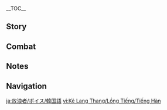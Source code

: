 {{CharacterTabs}}
{{LanguageTabs}}
__TOC__
==Story==
{{VO/Story
|character           = Wanderer
|language            = ko
|name                = 방랑자

<!-- Hello -->
|vo_01_01_title      = 첫 만남…
|vo_01_01_subtitle   = Hello
|vo_01_01_file       = VO_{language}{character} Hello.ogg
|vo_01_01_tx         = 내 이름? 세간에서 나는 여러 이름으로 불리지. 모두 다 일반인이 평생을 노력해도 얻을 수 없는 명성을 가진 이름이지만, 이제는 과거일 뿐이야.<br>네가 부르고 싶은 대로 불러도 좋아. 이 기회에 네 품격을 확인해보고 싶으니까, 실망시키지 마
|vo_01_01_rm         = Nae ireum? Seganeseo naneun yeoreo ireumeuro bulliji. Modu da ilbanini pyeongsaeng'eul noryeokhaedo eodeul su eomneun myeongseong'eul gajin ireumijiman, ijeneun gwageoil ppuniya.<br>Nega bureugo sipeun daero bulleodo joa. I gihoee ne pumgyeogeul hwaginhaebogo sipeunikka, silmangsikiji ma

<!-- Chats -->
|vo_02_01_title      = 잡담・바람
|vo_02_01_subtitle   = Chat: The Wind
|vo_02_01_file       = VO_{language}{character} Chat - The Wind.ogg
|vo_02_01_tx         = 바람도 언젠간 막다른 곳에 막히듯이 세상에 순수한 자유란 없어
|vo_02_01_rm         = Baramdo eonjengan makdareun gose makhideusi sesang'e sunsuhan jayuran eopsseo
|vo_02_02_title      = 잡담・대화방식
|vo_02_02_subtitle   = Chat: Manner of Speech
|vo_02_02_file       = VO_{language}{character} Chat - Manner of Speech.ogg
|vo_02_02_tx         = 내가 너무 쌀쌀맞다고? 난 사실을 있는 그대로 말할 뿐이야. 받아들이지 못하는 사람이 문제겠지
|vo_02_02_rm         = Naega neomu ssalssalmatdago? Nan sasireul inneun geudaero malhal ppuniya. Badadeuriji mothaneun sarami munjegejji
|vo_02_03_title      = 잡담・인사말
|vo_02_03_subtitle   = Chat: Exchanging Pleasantries
|vo_02_03_file       = VO_{language}{character} Chat - Exchanging Pleasantries.ogg
|vo_02_03_tx         = 겉치레는 됐어. 억지로 대화를 이어 나가는 것도 우스꽝스러우니까
|vo_02_03_rm         = Geotchireneun dwaesseo. Eokjiro daehwareul ieo naganeun geotdo useukkwangseureounikka

<!-- Weather -->
|vo_03_01_title      = 비가 올 때…
|vo_03_01_subtitle   = When It Rains
|vo_03_01_file       = VO_{language}{character} When It Rains.ogg
|vo_03_01_tx         = 내 삿갓으로 비를 막고 싶다고? 뻔뻔하긴
|vo_03_01_rm         = Nae satgaseuri bireul makgo sipdago? Ppeonppeonhagin
|vo_03_02_title      = 비가 그친 후…
|vo_03_02_subtitle   = After the Rain
|vo_03_02_file       = VO_{language}{character} After the Rain.ogg
|vo_03_02_tx         = 햇빛 좀 봤다고 신나기는, 어린아이도 아니고
|vo_03_02_rm         = Haebit jom bwatdago sinnagineun, eorinaido anigo
|vo_03_03_title      = 번개가 칠 때…
|vo_03_03_subtitle   = When Thunder Strikes
|vo_03_03_file       = VO_{language}{character} When Thunder Strikes.ogg
|vo_03_03_tx         = 칫… 짜증 나네
|vo_03_03_rm         = Chit... jjajeung nane
|vo_03_04_title      = 눈이 올 때…
|vo_03_04_subtitle   = When It Snows
|vo_03_04_file       = VO_{language}{character} When It Snows.ogg
|vo_03_04_tx         = 비나 눈이나 다를 것도 없는데, 사람들은 눈을 더 좋아하는 걸 보면… 다 자기 팔자라는 게 있나 봐
|vo_03_04_rm         = Bina nunina dareul geotdo eomneunde, saramdeureun nunel deo joahaneun geol bomyeon... da jagi paljaraneun ge inna bwa
|vo_03_05_title      = 강풍이 불 때…
|vo_03_05_subtitle   = When the Wind Is Blowing
|vo_03_05_file       = VO_{language}{character} When the Wind Is Blowing.ogg
|vo_03_05_tx         = 이 정도 바람은 너도 일으킬 수 있겠지?
|vo_03_05_rm         = I jeongdo barameun neodo ireukil su itgejji?

<!-- Greetings -->
|vo_04_01_title      = 아침 인사…
|vo_04_01_subtitle   = Good Morning
|vo_04_01_file       = VO_{language}{character} Good Morning.ogg
|vo_04_01_tx         = 「얼른 일어나. 해가 중천이야」… 라고 말하며 깨워줄 거라고 기대하는 건 아니겠지?
|vo_04_01_rm         = "Eolleun ireona. Haega jungcheoniya"... rago malhamyeo kkaewojul georago gidaehaneun geon anigejji?
|vo_04_02_title      = 점심 인사…
|vo_04_02_subtitle   = Good Afternoon
|vo_04_02_file       = VO_{language}{character} Good Afternoon.ogg
|vo_04_02_tx         = 난 식사가 필요 없으니, 너랑 옆에 있는 쪼그만 것이나 같이 잘 챙겨 먹어. 내가 신경 쓰지 않게 말이야
|vo_04_02_rm         = Nan siksaga piryo eopsseuni, neorang yeope inneun jjogeuman geosina gachi jal chaenggyeo meogeo. Naega singyeong sseuji anke mariya
|vo_04_03_title      = 저녁 인사…
|vo_04_03_subtitle   = Good Evening
|vo_04_03_file       = VO_{language}{character} Good Evening.ogg
|vo_04_03_tx         = 드디어 시시한 하루가 끝나가네
|vo_04_03_rm         = Deudieo sisihan haruga kkeutnagane
|vo_04_04_title      = 굿나잇…
|vo_04_04_subtitle   = Good Night
|vo_04_04_file       = VO_{language}{character} Good Night.ogg
|vo_04_04_tx         = 내가 옆에 있으니까 잠이 안 오는 거야?
|vo_04_04_rm         = Naega yeope isseunikka jami an oneun geoya?

<!-- About -->
|vo_06_01_title      = {name} 자신에 대해・인형
|vo_06_01_subtitle   = About {character}: Puppet
|vo_06_01_file       = VO_{language}{character} About {character} - Puppet.ogg
|vo_06_01_tx         = 불살라진 인형은 재를 남기지. 그럼 잿더미에선 뭐가 태어날까…
|vo_06_01_rm         = Bulsallajin inhyeong'eun jaereul namgiji. Geureom jaetdeomieseon mwoga taeeonalkka...
|vo_06_02_title      = {name} 자신에 대해・심장
|vo_06_02_friendship = 4
|vo_06_02_quest      = Inversion of Genesis
|vo_06_02_subtitle   = About {character}: Heart
|vo_06_02_file       = VO_{language}{character} About {character} - Heart.ogg
|vo_06_02_tx         = 그건 아무래도 상관없어. 내 것이 될 수 없는 것에 집착해봤자 시간 낭비일 뿐이니까. 지금 난 더 중요한 할 일이 있어
|vo_06_02_rm         = Geugeon amuraedo sanggwaneopsseo. Nae geosi doel su eomneun geose jipchakhaebwatja sigan nangbiil ppuninikka. Jigeum nan deo jung'yohan hal iri isseo

<!-- About Us -->
|vo_06_03_title      = 우리에 대해・적수
|vo_06_03_subtitle   = About Us: Rivals
|vo_06_03_file       = VO_{language}{character} About Us - Rivals.ogg
|vo_06_03_tx         = 우리가 서로 적대하던 시절을 아직도 마음에 담아두고 있다고? 오, 그래서 어쩔 건데? 천천히 생각해 봐. 난 급할 거 없으니까
|vo_06_03_rm         = Uriga seoro jeokdaehadeon sijeoreul ajikdo maeume damadugo itdago? O, geuraeseo eojjeon geonde? Cheoncheonhi saenggakhae bwa. Nan geuphal geo eopsseunikka
|vo_06_04_title      = 우리에 대해・동료
|vo_06_04_friendship = 6
|vo_06_04_quest      = Inversion of Genesis
|vo_06_04_subtitle   = About Us: Collaborators
|vo_06_04_file       = VO_{language}{character} About Us - Collaborators.ogg
|vo_06_04_tx         = 난 「정의」에 귀의하지는 않겠지만 은혜를 갚겠다는 약속은 꼭 지킬 거야.<br>그나저나 나와 함께한다면 곤란해질 텐데 괜찮겠어? 다른 사람들이 너를 죄인과 「결탁」하는 악당 취급해도 난 책임 안 진다
|vo_06_04_rm         = Nan "Jeong'ui"e gwiuihajineun ankejjiman eunhyereul gapgetdaneun yaksogeun kkok jikil geoya.<br>Geunajeona nawa hamkkehandamyeon gonranhaejil tende gwaenchankesseo? Dareun saramdeuri neoreul joeingwa "Gyeoltak"haneun akdang chwigeuphaedo nan chaegim an jinda

<!-- Miscellany I -->
|vo_07_01_title      = 「신의 눈」에 대해…
|vo_07_01_friendship = 4
|vo_07_01_quest      = Inversion of Genesis
|vo_07_01_subtitle   = About the [[Vision]]
|vo_07_01_file       = VO_{language}{character} About the Vision.ogg
|vo_07_01_tx         = 「신의 주시」라는 건 상당히 불쾌하지만 쓸 수 있는 힘을 굳이 따지고 거를 필요는 없지. 넌 「바람 원소」에 깊은 의미가 담겨 있다고 생각한다고? 훗, 어째서 그렇게 생각하지? 신이란 제멋대로인 존재야. 내가 보여줬잖아
|vo_07_01_rm         = "Sin-ui Jusi"raneun geon sangdanghi bulkwaehajiman sseul su inneun himeul guji ttajigo georeul piryoneun eopjji. Neon "Baram Wonso"e gipeun uimiga damgyeo itdago saenggakhandago? Hut, eojjaeseo geureoke saenggakhaji? Siniran jemeotdaeroin jonjaeya. Naega boyeojwotjana
|vo_07_02_title      = 하고 싶은 이야기…
|vo_07_02_subtitle   = Something to Share
|vo_07_02_file       = VO_{language}{character} Something to Share.ogg
|vo_07_02_tx         = 없어. 궁금한 게 있으면 물어봐도 좋아. 기분이 좋으면 알려줄게
|vo_07_02_rm         = Eopsseo. Gunggeumhan ge isseumyeon mureobwado joa. Gibuni joeumyeon allyeojulge
|vo_07_03_title      = 흥미있는 일…
|vo_07_03_subtitle   = Interesting Things
|vo_07_03_file       = VO_{language}{character} Interesting Things.ogg
|vo_07_03_tx         = 저기 봐. 새는 깃털을 뽐내고 다람쥐는 도토리를 모으며 인간은 먹고살기 위해 온종일 일하지. 생각이 단순한 생물일수록 살기 편하다니까
|vo_07_03_rm         = Jeogi bwa. Saeneun git'teoreul ppomnaego daramjwineun dotorireul moeumyeo inganeun meokgosalgi wihae onjong'il ilhaji. Saenggagi dansunhan saengmurilsurok salgi pyeonhadanikka

<!-- About Others -->
|vo_08_01_title      = 작은 쿠사나리 화신에 대해…
|vo_08_01_friendship = 4
|vo_08_01_quest      = Inversion of Genesis
|vo_08_01_subtitle   = About [[Lesser Lord Kusanali]]
|vo_08_01_file       = VO_{language}{character} About Lesser Lord Kusanali.ogg
|vo_08_01_tx         = 그녀는 이용 가치가 있다는 이유만으로 날 살려둔 건 아닐 거야. 현명하고 자비로운 마음 때문일 수도 있고, 아니면 내 고독한 그림자를 보고… 내가 악의적인 추측을 하고 있다고? 하, 당연하잖아! 난 착한 사람이 아니니까
|vo_08_01_rm         = Geunyeoneun iyong gachiga itdaneun iyumaneuro nal sallyeodun geon anil geoya. Hyeonmyeonghago jabiroun maeum ttaemunil sudo itgo, animyeon nae godokhan geurimjareul bogo... naega aguijeogun chucheugeul hago itdago? Ha, dang'yeonhajana! Nan chakhan sarami aninikka
|vo_08_02_title      = 라이덴 쇼군에 대해…
|vo_08_02_friendship = 4
|vo_08_02_subtitle   = About the [[Raiden Shogun]]
|vo_08_02_file       = VO_{language}{character} About the Raiden Shogun.ogg
|vo_08_02_tx         = 자신의 창조물을 나 몰라라 했으면서, 차마 간섭할 수 없었다고 미화했지…
|vo_08_02_rm         = Jasin-ui changjomureul na mollara haesseumyeonseo, chama ganseophal su eopsseotdago mihwahaejji...
|vo_08_03_title      = 「여왕」에 대해…
|vo_08_03_friendship = 4
|vo_08_03_subtitle   = About the [[Tsaritsa]]
|vo_08_03_file       = VO_{language}{character} About the Tsaritsa.ogg
|vo_08_03_tx         = 사람들은 그녀의 자애를 찬양하지만, 「사랑」도 「죄」가 될 수 있단 건 모르지. 보상 심리에 빠진다고 할까나?
|vo_08_03_rm         = Saramdeureun geunyeo-ui ja'ereul chanyanghajiman, "Sarang"do "Joe"ga doel su itdan geon moreuji. Bosang simrie ppajindago halkkana?
|vo_08_04_title      = 「피에로」에 대해…
|vo_08_04_friendship = 4
|vo_08_04_subtitle   = About [[Pierro|The Jester]]
|vo_08_04_file       = VO_{language}{character} About The Jester.ogg
|vo_08_04_tx         = 「피에로」가 켄리아의 유민이란 사실을 제외하면 나도 딱히 아는 게 없어. 제대로 된 대화를 해봤어야 알지. 하지만 나한테 바라는 건 있는지, 꽤 중요한 임무를 여러 번 맡기더라고. 「심연」으로 향하는 것도 그중 하나였어
|vo_08_04_rm         = "Piero"ga Kenria-ui yuminiran sasireul je'oehamyeon nado ttakhi aneun ge eopsseo. Jedaero doen daehwareul haebwasseoya alji. Hajiman nahante baraneun geon iteunji, kkwae jung'yohan immureul yeoreo beon matgideorago. "Simyeon"euro hyanghaneun geotdo geujung hanayeosseo
|vo_08_05_title      = 「카피타노」에 대해…
|vo_08_05_friendship = 4
|vo_08_05_subtitle   = About [[Il Capitano|The Captain]]
|vo_08_05_file       = VO_{language}{character} About The Captain.ogg
|vo_08_05_tx         = 「강직하고 청렴한 『카피타노』」, 「정직하고 과감한 『카피타노』」, 「수많은 공을 세운 『카피타노』」…. 우인단에서 도는 말들을 얼마나 많이 들었는지 귀에 딱지가 앉을 지경이야. 하지만 절대적인 「올곧음」만큼 위험한 게 있을까? 더구나 「카피타노」는 절대적인 실력까지 갖추고 있지
|vo_08_05_rm         = "Gangjikhago cheongryeomhan 'Kapitano'", "Jeongjikhago gwagamhan 'Kapitano'", "Sumaneun gong'eul seun 'Kapitano'".... U'in-daneseo doneun maldeureul eolmana mani deureotneunji gwie ttakjiga anjeul jigyeong'iya. Hajiman jeoldaejeogin "Olgojeum"mankeum wiheomhan ge isseulkka? Deoguna "Kapitano"neun jeoldaejeogin silleyokkkaji gatchugo ijji
|vo_08_06_title      = 「도토레」에 대해…
|vo_08_06_friendship = 4
|vo_08_06_quest      = Inversion of Genesis
|vo_08_06_subtitle   = About [[Il Dottore|The Doctor]]
|vo_08_06_file       = VO_{language}{character} About The Doctor.ogg
|vo_08_06_tx         = 안타깝게도 「도토레」가 작은 쿠사나리 화신의 말에 따라 수많은 조각을 소멸시키는 바람에, 그 자식을 한 조각씩 없애는 즐거움이 사라졌어
|vo_08_06_rm         = Antakapkkedo "Dotore"ga Jageun Kusanari Hwasin-ui mare ttara sumaneun jogageul somyeolsikineun barame, geu jasigeul han jogakssik eopssaeneun jeulgeoumi sarajyeosseo
|vo_08_07_title      = 「콜롬비나」에 대해…
|vo_08_07_friendship = 4
|vo_08_07_subtitle   = About [[Columbina|Damselette]]
|vo_08_07_file       = VO_{language}{character} About Damselette.ogg
|vo_08_07_tx         = 너라면 「언제나」 멍하며, 「뭘 하든」 무덤덤한 「콜롬비나」를 만나면 어떻게 할 거야? 난 일단 한번 싸워볼 거고, 넌… 착한 게 탈이니까 피하는 게 좋을 거야
|vo_08_07_rm         = Neoramyeon "Eonjena" meonghamyeo, "Mwol hadeun" mudeomdeomhan "Kollombina"reul mannamyeon eotteoke hal geoya? Nan ildan hanbeon ssawobol geogo, neon... chakhan ge tarinikka pihaneun ge joeul geoya
|vo_08_08_title      = 「아를레키노」에 대해…
|vo_08_08_friendship = 4
|vo_08_08_subtitle   = About [[Arlecchino|The Knave]]
|vo_08_08_file       = VO_{language}{character} About The Knave.ogg
|vo_08_08_tx         = 「아를레키노」는 위선자야. 「우아」하고 「친절」하게 사람을 대하는 건 그들을 더 쉽게 「통제」하기 위함이지. 그녀의 광기를 마주한 사람들은 이미 다… 후~
|vo_08_08_rm         = "Areulrekino"neun wiseonjaya. "U'a"hago "Chinjeol"hage sarameul daehaneun geon geudeureul deo swipge "Tongje"hagi wihamiji. Geunyeo-ui gwanggireul majuhan saramdeureun imi da... hu~
|vo_08_09_title      = 「풀치넬라」에 대해…
|vo_08_09_friendship = 4
|vo_08_09_subtitle   = About [[Pulcinella|The Rooster]]
|vo_08_09_file       = VO_{language}{character} About The Rooster.ogg
|vo_08_09_tx         = 「풀치넬라」가 진심으로 아무런 대가 없이 자기 가족을 돌봐주고 있다고 생각하는 건 「타르탈리아」밖에 없어. 실제로 「풀치넬라」가 많이 도와주긴 했지만 그건 「네 가족은 내 손에 있다」는 경고나 다름없겠지?
|vo_08_09_rm         = "Pulchinella"-ga jinsimeuro amureon daega eopssi jagi gajogeul dolbwajugo itdago saenggakhaneun geon "Tareutallia"bakke eopsseo. Siljero "Pulchinella"-ga mani dowajugin haetjiman geugeon "Ne gajogeun nae sone itda"neun gyeonggona dareumeopgejji?
|vo_08_10_title      = 「산드로네」에 대해…
|vo_08_10_friendship = 4
|vo_08_10_subtitle   = About [[Sandrone|Marionette]]
|vo_08_10_file       = VO_{language}{character} About Marionette.ogg
|vo_08_10_tx         = 「산드로네」는 연구에만 몰두하는 괴짜야. 하지만 그런 극단적인 행보에도 불구하고 만들어내는 건 쓰레기뿐이지. 집행관 서열도 나보다 한 단계 낮았고 말이야. 정말 불쌍한걸
|vo_08_10_rm         = "Sandeurone"neun yeongueman molduhaneun goejjaya. Hajiman geureon geukdanjeogin haengboedo bulguhago mandeureonaeneun geon sseuregippuniji. Jiphaenggwan seoyeoldo nagoda han dangye najatgo mariya. Jeongmal bulssanghangeol
|vo_08_11_title      = 「판탈로네」에 대해…
|vo_08_11_friendship = 4
|vo_08_11_subtitle   = About [[Pantalone|Regrator]]
|vo_08_11_file       = VO_{language}{character} About Regrator.ogg
|vo_08_11_tx         = 그 서열 9위 말하는 거구나. 「판탈로네」는 「공정 거래」에 너무 집착한 나머지 신과 인간의 타고 난 불평등까지 뒤집어엎을 생각을 하고 있어. 뭐 평범한 인간이 과분한 망상을 하는 건 특이한 게 아니지. 「판탈로네」는 능력만큼이나 안목도 평범해서 「도토레」와 손잡고 있어. 흥, 결과는 안 봐도 뻔해
|vo_08_11_rm         = Geu seoyeol guwi malhaneun geoguna. "Pantallone"neun "Gongjeong Georae"e neomu jipchakhan nameoji singwa ingan-ui tago nan bulpyeongdeungkkaji dwijibeoeopeul saenggageul hago isseo. Mwo pyeongbeomhan ingani gwabunhan mangsang'eul haneun geon teugihan ge aniji. "Pantallone"neun neungryeokmankeumina anmokdo pyeongbeomhaeseo "Dotore"wa sonjapgo isseo. Heung, gyeolgwaneun an bwado ppeonhae
|vo_08_12_title      = 「타르탈리아」에 대해…
|vo_08_12_friendship = 4
|vo_08_12_subtitle   = About [[Tartaglia|Childe]]
|vo_08_12_file       = VO_{language}{character} About Childe.ogg
|vo_08_12_tx         = 머리가 나쁘면 몸이라도 좋아야 하는데 「타르탈리아」는 둘 다 엉망이야. 집행관 말석조차 과분해서 우인단의 수준을 떨어뜨리고 있지. 우인단을 나와서 정말 다행이야
|vo_08_12_rm         = Meoriga nappeumyeon momirado joaya haneunde "Tareutallia"neun dul da eongmang'iya. Jiphaenggwa malseokjocha gwabunhaeseo U'in-dan-ui sujuneul tteoreotteurigo itji. U'in-daneul nawaseo jeongmal dahaeng'iya
|vo_08_13_title      = 「시뇨라」에 대해…
|vo_08_13_friendship = 4
|vo_08_13_quest      = Omnipresence Over Mortals
|vo_08_13_subtitle   = About [[La Signora|The Fair Lady]]
|vo_08_13_file       = VO_{language}{character} About The Fair Lady.ogg
|vo_08_13_tx         = 「시뇨라」의 재에는 아무것도 없지. 난 미래를 잃은 사람에게는 관심 없어
|vo_08_13_rm         = "Sinyora"-ui jaeeneun amugeotdo eopjji. Nan miraereul ireun saramegeneun gwansim eopsseo
|vo_08_14_title      = 야에 미코에 대해…
|vo_08_14_friendship = 4
|vo_08_14_quest      = Omnipresence Over Mortals
|vo_08_14_subtitle   = About [[Yae Miko]]
|vo_08_14_file       = VO_{language}{character} About Yae Miko.ogg
|vo_08_14_tx         = 입만 산 요괴야. 신의 총애를 등에 업고 인간을 위하는 척하면서 자신의 즐거움만을 좇고 있지
|vo_08_14_rm         = Ipman san yogoeya. Sin-ui chong'aereul deung'e eopgo inganeul wihaneun cheokhamyeonseo jasin-ui jeulgeoummaneun jotgo ijji
|vo_08_15_title      = 카에데하라 카즈하에 대해…
|vo_08_15_friendship = 4
|vo_08_15_quest      = Inversion of Genesis
|vo_08_15_subtitle   = About [[Kaedehara Kazuha]]
|vo_08_15_file       = VO_{language}{character} About Kaedehara Kazuha.ogg
|vo_08_15_tx         = 네가 말하는 카에데하라 가문의 후손은 혹시…. 뭐? 그 녀석도 바람 원소의 「신의 눈」을 가지고 있으며, 라이덴 쇼군의 검을 막아냈다고? 후후후… 하하하하하하하하!
|vo_08_15_rm         = Nega malhaneun Kaedehara Gamun-ui husoneun hoksi.... Mwo? Geu nyeoseokdo Baram Wonso-ui "Sin-ui Nun"eul gajigo isseumyeo, Raiden Syogun-ui geomeul maganaetdago? Huhuhu... hahahahahahahaha!
|vo_08_16_title      = 세토스에 대해…
|vo_08_16_subtitle   = About [[Sethos]]
|vo_08_16_friendship = 4
|vo_08_16_file       = VO_{language}{character} About Sethos.ogg
|vo_08_16_tx         = 내가 왜 그 녀석을 알 거라고 생각해? 맨날 내 뒤꽁무니나 쫓아다니면서 모자를 보여달라고 해서? 딱히 얘길 나눠본 적은 없어. 처음 보자마자 나한테 「모자」 아니냐고 묻던데, 사람을 겉모습으로 판단하는 녀석 따위와 무슨 얘길 해? 흥, 「모자」라니, 이 이름이 이렇게까지 퍼질 줄이야…
|vo_08_16_rm         = 

<!-- More About -->
|vo_09_01_title      = {name}에 대해 알기・첫 번째
|vo_09_01_subtitle   = More About {character}: I
|vo_09_01_file       = VO_{language}{character} More About {character} - 01.ogg
|vo_09_01_tx         = 나에 대해 알고 싶어 할 줄이야. 하지만 알게 되면 귀찮은 일이 생길걸?
|vo_09_01_rm         = Na'e daehae algo sipeo hal juriya. Hajiman algoe doemyeon gwichaneun iri saenggilgeol?
|vo_09_02_title      = {name}에 대해 알기・두 번째
|vo_09_02_friendship = 3
|vo_09_02_subtitle   = More About {character}: II
|vo_09_02_file       = VO_{language}{character} More About {character} - 02.ogg
|vo_09_02_tx         = 아, 과거를 청산하려고 날 찾아오는 사람이 많을 거야. 난 오는 사람 막지 않는 주의라 상관없어. 오히려 기대되는걸
|vo_09_02_rm         = A, gwageoreul cheongsanharyeogo nal chajaoneun sarami maneul geoya. Nan oneun saram makji anneun juuira sanggwaneopsseo. Ohiryeo gidaedoeneungeol
|vo_09_03_title      = {name}에 대해 알기・세 번째
|vo_09_03_friendship = 4
|vo_09_03_quest      = Inversion of Genesis
|vo_09_03_subtitle   = More About {character}: III
|vo_09_03_file       = VO_{language}{character} More About {character} - 03.ogg
|vo_09_03_tx         = 신이 되면 쓸데없는 감정은 다 버릴 수 있을 줄 알았는데, 지금은 생각이 바뀌었어. 적어도 「분노」만큼은 참 편리한 도구인 것 같아. 어디서 비롯됐든 말이야.<br>세상에 화 한 번 안 낸 인간이 있다고? 놀랍군, 정말 성깔이 하나도 없는 걸까?
|vo_09_03_rm         = Sini doemyeon sseuldeeomneun gamjeong'eun da beoril su isseul jul aratneunde, jigeumeun saenggagi bakkwieosseo. Jeobeodo "Bunno"mankeumeun cham pyeonrihan doguin geot gata. Eodiseo birotdwaetdeun mariya.<br>Sesang'e hwa han beon an naen ingani itdago? Nollapgun, jeongmal seongkkari hanado eomneun geolkka?
|vo_09_04_title      = {name}에 대해 알기・네 번째
|vo_09_04_friendship = 5
|vo_09_04_quest      = Inversion of Genesis
|vo_09_04_subtitle   = More About {character}: IV
|vo_09_04_file       = VO_{language}{character} More About {character} - 04.ogg
|vo_09_04_tx         = 세계수에 들어간 순간, 난 차라리 내가 이 세상에 존재하지 않았으면 좋겠다는 생각을 했어.<br>그리고 세계수는 내 소원을 들어주었지. 하지만 내가 원하는 결과를 주진 않았어. 이 땅의 운명은 앞으로도 계속 이 땅을 밟고 살아가는 죄인을 농락할 거야
|vo_09_04_rm         = Segyesue deureogan sungan, nan charari naega i sesang'e jonjaehaji anasseumyeon jokettaneun saenggageul haesseo.<br>Geurigo segyesuneun nae sowoneul deureojueojji. Hajiman naega wonhaneun gyeolgwareul jujin anasseo. I ttang-ui unmyeong'eun apeurodo gyesok i ttang'eul balkko saraganeun joeineul nongrakhal geoya
|vo_09_05_title      = {name}에 대해 알기・다섯 번째
|vo_09_05_friendship = 6
|vo_09_05_quest      = Inversion of Genesis
|vo_09_05_subtitle   = More About {character}: V
|vo_09_05_file       = VO_{language}{character} More About {character} - 05.ogg
|vo_09_05_tx         = 너와 나 사이에 접점이 있는 건 사실이지만 언젠가는 다른 길을 걷게 될 거야. 그때 무슨 일이 생길지는, 때가 되면 알 수 있겠지?
|vo_09_05_rm         = Neowa na saie jeopjeomi inneun geon sasirijiman eonjenganeun dareul gireul geotge doel geoya. Geuttae museun iri saenggiljineun, ttaega doemyeon al su itgejji?

<!-- Miscellany II -->
|vo_10_01_title      = {name}의 취미…
|vo_10_01_subtitle   = {character}'s Hobbies
|vo_10_01_file       = VO_{language}{character} Hobbies.ogg
|vo_10_01_tx         = 취미? 그런 건 한가한 사람들한테나 있는 거잖아. 내가 그리 한가한 것 같아?
|vo_10_01_rm         = Chwimi? Geureon geon hangahan saramdeulhantena inneun geojana. Naega geuri hangahan geot gata?
|vo_10_02_title      = {name}의 고민…
|vo_10_02_subtitle   = {character}'s Troubles
|vo_10_02_file       = VO_{language}{character} Troubles.ogg
|vo_10_02_tx         = 어떻게 해야 널 따돌리고 한바탕 날뛸 수 있을까…. 농담이야. 그걸 정말 믿냐?
|vo_10_02_rm         = Eotteoke haeya neol ttadolligo hanbatang nalttwil su isseulkka.... Nongdamiya. Geugeol jeongmal mitnya?
|vo_10_03_title      = 좋아하는 음식…
|vo_10_03_subtitle   = Favorite Food
|vo_10_03_file       = VO_{language}{character} Favorite Food.ogg
|vo_10_03_tx         = 차 있어? 쓸수록 좋아. 그래야 끝맛이 깊거든
|vo_10_03_rm         = Cha isseo? Sseulsurok joa. Geuraeya kkeutmasi gipgeodeun
|vo_10_04_title      = 싫어하는 음식…
|vo_10_04_subtitle   = Least Favorite Food
|vo_10_04_file       = VO_{language}{character} Least Favorite Food.ogg
|vo_10_04_tx         = 달짝지근한 음식은 이에 달라붙어서 싫어. 그런 건 너나 먹어
|vo_10_04_rm         = Daljjakjigeunhan eumsigeun ie dallabuteoseo sireo. Geureon geon neona meogeo

<!-- Receiving a Gift -->
|vo_11_01_title      = 선물 획득・첫 번째
|vo_11_01_subtitle   = Receiving a Gift: I
|vo_11_01_file       = VO_{language}{character} Receiving a Gift - 01.ogg
|vo_11_01_tx         = 굼벵이도 구르는 재주는 있다더니 괜찮네
|vo_11_01_rm         = Gumbeng'ido gureuneun jaejuneun itdadeoni gwaenchanne
|vo_11_02_title      = 선물 획득・두 번째
|vo_11_02_subtitle   = Receiving a Gift: II
|vo_11_02_file       = VO_{language}{character} Receiving a Gift - 02.ogg
|vo_11_02_tx         = 나쁘지 않네. 적어도 먹을 순 있으니
|vo_11_02_rm         = Nappeuji anne. Jeogeodo meogeul sun isseuni
|vo_11_03_title      = 선물 획득・세 번째
|vo_11_03_subtitle   = Receiving a Gift: III
|vo_11_03_file       = VO_{language}{character} Receiving a Gift - 03.ogg
|vo_11_03_tx         = 날 독살할 생각이야? 멍청하긴, 내가 어떤 존재인지 잊은 건 아니겠지?
|vo_11_03_rm         = Nal doksalhal saenggagiya? Meongcheonghagin, naega eotteon jonjaeinji ijeun geon anigejji?

<!-- Birthday -->
|vo_12_01_title      = 생일…
|vo_12_01_subtitle   = Birthday
|vo_12_01_file       = VO_{language}{character} Birthday.ogg
|vo_12_01_tx         = 손 내밀어봐. …훗, 왜 긴장하는 거야. 높은 곳에서 공기나 쐬러 가자.<br>어때? 대단한 경치지? 감사는 귀찮으니까 됐어
|vo_12_01_rm         = Son naemireobwa. ...Hut, wae ginjanghaneun geoya. Nopeun goseseo gonggina ssoereo gaja.<br>Eottae? Dedanhan gyeongchiji? Gamsaneun gwichaneunikka dwaesseo

<!-- Feelings About Ascension -->
|vo_13_01_title      = 돌파의 느낌・기
|vo_13_01_ascension  = 1
|vo_13_01_subtitle   = Feelings About Ascension: Intro
|vo_13_01_file       = VO_{language}{character} Feelings About Ascension -  01.ogg
|vo_13_01_tx         = …애쓴 게 보이네
|vo_13_01_rm         = ...Aesseun ge boine
|vo_13_02_title      = 돌파의 느낌・승
|vo_13_02_ascension  = 2
|vo_13_02_subtitle   = Feelings About Ascension: Building Up
|vo_13_02_file       = VO_{language}{character} Feelings About Ascension -  02.ogg
|vo_13_02_tx         = 바람이 불어오잖아…. 너 무슨 짓을 한 거야?
|vo_13_02_rm         = Barami bureoojana.... Neo museun jiseul han geoya?
|vo_13_03_title      = 돌파의 느낌・전
|vo_13_03_ascension  = 4
|vo_13_03_subtitle   = Feelings About Ascension: Climax
|vo_13_03_file       = VO_{language}{character} Feelings About Ascension -  03.ogg
|vo_13_03_tx         = 나한테 힘을 주다니, 뒷감당할 자신은 있어? …알았어
|vo_13_03_rm         = Nahante himeul judani, dwitgamdanghal jasineun isseo? ...Arasseo
|vo_13_04_title      = 돌파의 느낌・결
|vo_13_04_ascension  = 6
|vo_13_04_subtitle   = Feelings About Ascension: Conclusion
|vo_13_04_file       = VO_{language}{character} Feelings About Ascension -  04.ogg
|vo_13_04_tx         = 네 힘이 되어줄 순 있지만 날 동료로 여기는 건 위험한 생각이야. 네가 마주하고 있는 게 무엇인지 다시 생각해 봐. 그래도 두렵지 않으면 내 뒤에 서도 좋아
|vo_13_04_rm         = Ne himi doeeojul sun itjiman nal dongryoro yeogineun geon wiheomhan saenggagiya. Nega majuhago inneun ge mueosinji dasi saenggakhae bwa. Geuraedo duryeopji aneumyeon nae dwie seodo joa
}}

==Combat==
{{Combat VO
|character           = Wanderer
|language            = ko

<!-- Elemental Skill -->
|skill_1_tx          = 바람이여!
|skill_1_rm          = Baramiyeo!
|skill_2_tx          = 속세를 내려볼지니!
|skill_2_rm          = Soksereul naeryeoboljini!
|skill_3_tx          = 분노의 바람!
|skill_3_rm          = Bunno-ui baram!

<!-- Elemental Burst -->
|burst_1_tx          = 벌레 주제에 무엄하구나!
|burst_1_rm          = Beolle jujee mueomhaguna!
|burst_2_tx          = 비천한 것!
|burst_2_rm          = Bicheonhan geot!
|burst_3_tx          = 더 크게 울부짖어라!
|burst_3_rm          = Deo keuge ulbujijeora!
|burst_4_tx          = ''(In Windfavored State)'' 고개를 숙여라!
|burst_4_rm          = Gogaereul sugyeora!
|burst_5_tx          = ''(In Windfavored State)'' 네 주제를 파악하도록!
|burst_5_rm          = Ne jujereul paakhadorok!
|burst_6_tx          = ''(In Windfavored State)'' 감히 나랑 눈을 마주쳐?
|burst_6_rm          = Gamhi narang nuneul majuchyeo?

<!-- Sprint Start -->
|sprint-s_1_file     = Sprint Start 01
|sprint-s_1_tx       = 바람 질주!
|sprint-s_1_rm       = Baram jilju!
|sprint-s_2_file     = Sprint Start 02
|sprint-s_2_tx       = 질풍을 따라!
|sprint-s_2_rm       = Jilpung'eul ttara!
|sprint-s_3_file     = Sprint Start 04
|sprint-s_3_tx       = …느려
|sprint-s_3_rm       = ...Neuryeo
|sprint-s_4_file     = Sprint Start 05
|sprint-s_4_tx       = 따라오라고 한 적 없어
|sprint-s_4_rm       = Ttaraorago han jeok eopsseo
|sprint-s_5_file     = Sprint Start 03,Sprint Start 06

<!-- Sprint End -->
|sprint-e_1_file     = <!-- Deploying Wind Glider -->
|glider_1_file       = Deploying Wind Glider 01,Deploying Wind Glider 02,Deploying Wind Glider 03

<!-- Opening Treasure Chest -->
|chest_1_tx          = 쓸모없군
|chest_1_rm          = Sseulmoeopgun
|chest_2_tx          = 뭐? 이딴 게 좋다고?
|chest_2_rm          = Mwo? Ittan ge jotago?
|chest_3_tx          = 이딴 건 너나 갖고 놀아
|chest_3_rm          = Ittan geon neona gatgo nora

<!-- Low HP -->
|low-hp_1_tx         = 이 정도는 익숙해
|low-hp_1_rm         = I jeongdoneun iksukhae
|low-hp_2_tx         = 형편없군
|low-hp_2_rm         = Hyeongpyeoneopgun
|low-hp_3_file       = Low HP 03

<!-- Ally at Low HP -->
|ally-low-hp_1_tx    = 쓸모없기는!
|ally-low-hp_1_rm    = Sseulmoeopgineun!
|ally-low-hp_2_tx    = 애초에 너한테 기대도 안 했어
|ally-low-hp_2_rm    = Aecho'e neohante gidaedo an haesseo

<!-- Fallen -->
|fallen_1_tx         = 심연으로… 떨어지는구나…
|fallen_1_rm         = Simyeoneuro... tteoreojineunguna...
|fallen_2_tx         = 모든 게… 부질없군…
|fallen_2_rm         = Modeun ge... bujireopgun...
|fallen_3_tx         = 죄업의 업보인가…
|fallen_3_rm         = 

<!-- Light Hit Taken -->
|hit-l_1_file        = Light Hit Taken 01,Light Hit Taken 02,Light Hit Taken 03,Light Hit Taken 04,Light Hit Taken 05,Light Hit Taken 06

<!-- Heavy Hit Taken -->
|hit-h_1_file        = Heavy Hit Taken 02
|hit-h_1_tx          = 하찮군
|hit-h_1_rm          = Hachankun
|hit-h_2_file        = Heavy Hit Taken 03
|hit-h_2_tx          = …시시하긴
|hit-h_2_rm          = ...Sisihagin
|hit-h_3_file        = Heavy Hit Taken 06
|hit-h_3_tx          = …죽고 싶어 환장했군
|hit-h_3_rm          = ...Jukgo sipeo hwanjanghaetgun
|hit-h_4_file        = Heavy Hit Taken 07
|hit-h_4_tx          = 살려달라고 빌어봐라
|hit-h_4_rm          = Sallyeodallago bireobwara<ref group="Note" name="missing VO">This line does not actually play during combat, despite appearing in the Wanderer's Voice-Overs.</ref>
|hit-h_5_file        = Heavy Hit Taken 08
|hit-h_5_tx          = 대가를 치르게 해주마
|hit-h_5_rm          = Daegareul chireuge haejuma<ref group="Note" name="missing VO" />
|hit-h_6_file        = Heavy Hit Taken 01,Heavy Hit Taken 04,Heavy Hit Taken 05,Heavy Hit Taken 09,Heavy Hit Taken 10

<!-- Joining Party-->
|join_1_tx           = 날 부를 줄이야… 뭘 해줄까?
|join_1_rm           = Nal bureul juriya... mwol haejulkka?
|join_2_tx           = 제대로 된 용건이 있는 게 좋을 거야
|join_2_rm           = Jedaero doen yonggeoni inneun ge joeul geoya
|join_3_tx           = 내가 아니면 안 된다고? …그럼 뭐 어쩔 수 없지
|join_3_rm           = Naega animyeon an doendago? ...Geureom mwo eojjeol su eopjji

<!-- Character Idles -->
|idle_1_file         = Standby 01,Standby 02

<!-- Light Attack -->
|atk-l_1_file        = Light Attack 01,Light Attack 02,Light Attack 03,Light Attack 04,Light Attack 05,Light Attack 06,Light Attack 07

<!-- Mid Attack -->
|atk-m_1_file        = Mid Attack 01,Mid Attack 02,Mid Attack 03

<!-- Heavy Attack -->
|atk-h_1_file        = Heavy Attack 01,Heavy Attack 02,Heavy Attack 03

<!-- Climbing -->
|climb_1_file        = Climbing 01,Climbing 02,Climbing 03

<!-- Climbing Breath -->
|climb-b_1_file      = Climbing Breath 01,Climbing Breath 02,Climbing Breath 03

<!-- Jumping -->
|jump_1_file         = Jumping 01,Jumping 02,Jumping 03,Jumping 04,Jumping 05,Jumping 06
}}

==Notes==
{{Reflist|note=1}}

==Navigation==
{{Character Navbox|VO-KO}}

[[ja:放浪者/ボイス/韓国語]]
[[vi:Kẻ Lang Thang/Lồng Tiếng/Tiếng Hàn]]